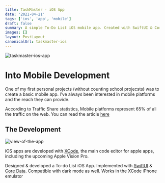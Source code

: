 ```yaml
---
title: TaskMaster - iOS App
date: '2021-04-21'
tags: ['ios', 'app', 'mobile']
draft: false
summary: A simple To-Do List iOS mobile app. Created with SwiftUI & Core Data.
images: []
layout: PostLayout
canonicalUrl: taskmaster-ios
---
```


![taskmaster-ios-app](/static/images/projects/ios-app.jpg)

# Into Mobile Development

One of my first personal projects (without counting school projecsts) was to create a basic mobile app. I've always been interested in mobile platforms and the reach they can provide.

According to Traffic Share statistics, Mobile platforms represent 65% of all the traffic on the web. You can read the article [here](https://www.similarweb.com/platforms/)

## The Development

![view-of-the-app](/static/images/blog/ios-app.png)

iOS apps are developed with [XCode](https://developer.apple.com/xcode/), the main code editor for apple apps, including the upcoming Apple Vision Pro.

Designed & developed a To-do List iOS App. Implemented with [SwiftUI](https://developer.apple.com/xcode/swiftui/) & [Core Data](https://developer.apple.com/documentation/coredata). Compatible with dark mode as well. Works in the XCode iPhone emulator
